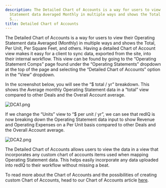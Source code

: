```yaml
---
description: The Detailed Chart of Accounts is a way for users to view their Operating
  Statement data Averaged Monthly in multiple ways and shows the Total Per Unit Per
  S...
title: Detailed Chart of Accounts
---
```


The Detailed Chart of Accounts is a way for users to view their Operating Statement data Averaged (Monthly) in multiple ways and shows the Total, Per Unit, Per Square Feet, and others. Having a detailed Chart of Account view makes it easy for a client to sync data, exported from the site, into their internal workflow. This view can be found by going to the “Operating Statement Comps” page found under the “Operating Statements” dropdown at the top of the page and selecting the “Detailed Chart of Accounts” option in the “View” dropdown.


In the screenshot below, you will see the “$ total / yr” breakdown. This shows the Average monthly Operating Statement data in a “total” view compared to other Deals and the Overall Account average.


<Frame caption="Operating statement for Mosaic Hills, detailing effective gross revenue and operating expenses.">
  <img src="/images/rediq/48a55e92569e063fa06268f8e9d8dae90b3dcf4a.png" alt="DCA1.png" />
</Frame>


If we change the “Units” view to “$ per unit / yr”, we can see that redIQ is now breaking down the Operating Statement data input to show Revenue and Operating Expenses on a Per Unit basis compared to other Deals and the Overall Account average.


<Frame caption="Operating statements showing effective gross revenue and operating expenses for various properties.">
  <img src="/images/rediq/bad7f0c650f7392960877e1cb3e4693fd0d47f6e.png" alt="DCA2.png" />
</Frame>


The Detailed Chart of Accounts allows users to view the data in a view that incorporates any custom chart of accounts items used when mapping Operating Statement data. This helps easily incorporate any data uploaded into redIQ to their workflow without missing a beat.


To read more about the Chart of Accounts and the possibilities of creating custom Chart of Accounts, head to our Chart of Accounts article [here](kb://article/zendesk:rediq:360036506651).